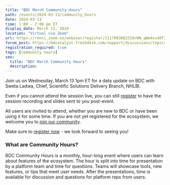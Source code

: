 ```yaml
---
title: "BDC March Community Hours"
path: /events/2024-03-13/community_hours
date: 2024-03-13
time: 1:00 - 2:00 pm ET
display_date: March 13, 2024
location: "Virtual via Zoom"
url: https://renci.zoom.us/webinar/register/2117093062319/WN_qWm4svX0T36KwiIAO-mORA
forum_post: https://bdcatalyst.freshdesk.com/support/discussions/topics/60000407674
registration_required: true
tags: [community hours]
seo:
  title: "BDC March Community Hours"
  description:
---
```

Join us on Wednesday, March 13 1pm ET for a data update on BDC with Sweta Ladwa, Chief, Scientific Solutions Delivery Branch, NHLBI.

Even if you cannot attend the session live, you can still [register](https://renci.zoom.us/webinar/register/2117093062319/WN_qWm4svX0T36KwiIAO-mORA) to have the session recording and slides sent to you post-event.

All users are invited to attend, whether you are new to BDC or have been using it for some time. If you are not yet registered for the ecosystem, we welcome you to [join our community](/join-bdc/).

Make sure to [register now](https://renci.zoom.us/webinar/register/2117093062319/WN_qWm4svX0T36KwiIAO-mORA) - we look forward to seeing you!

### What are Community Hours?

BDC Community Hours is a monthly, hour-long event where users can learn about features of the ecosystem. The hour is split into time for presentation by a platform team and time for questions. Teams will showcase tools, new features, or tips that meet user needs. After the presentations, time is available for discussion and questions for platform reps from users.